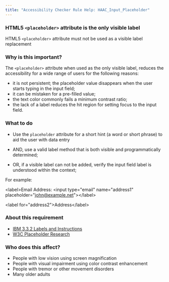 ```yaml
---
title: "Accessibility Checker Rule Help: HAAC_Input_Placeholder"
---
```


<div className="toolHelp">
<Row>
<Column colLg={16} colMd={8} colSm={4} className="toolHead">

### HTML5 `<placeholder>` attribute is the only visible label

<div id="locLevel"></div>

HTML5 `<placeholder>` attribute must not be used as a visible label replacement

</Column>
</Row>
<Row>
<Column colLg={11} colMd={5} colSm={4} className="toolMain">

### Why is this important?

The `<placeholder>` attribute when used as the only visible label, reduces the accessibility for a wide range of users for the following reasons:
 * it is not persistent; the placeholder value disappears when the user starts typing in the input field;
 * it can be mistaken for a pre-filled value;
 * the text color commonly fails a minimum contrast ratio;
 * the lack of a label reduces the hit region for setting focus to the input field.

<div id="locSnippet"></div>

### What to do


 * Use the `placeholder` attribute for a short hint (a word or short phrase) to aid the user with data entry

 * AND, use a valid label method that is both visible and programmatically determined;

* OR, if a visible label can not be added, verify the input field label is understood within the context;

For example:

<CodeSnippet type="single" light={true}>&lt;label&gt;Email Address: &lt;input type="email" name="address1" placeholder="john@example.net"&gt;&lt;/label&gt;</CodeSnippet>

<CodeSnippet type="single" light={true}>&lt;label for="address2"&gt;Address&lt;/label&gt;</CodeSnippet>

</Column>
<Column colLg={5} colMd={3} colSm={4} className="toolLeft">

### About this requirement

* [IBM 3.3.2 Labels and Instructions](https://www.ibm.com/able/requirements/requirements/#3_3_2)
* [W3C Placeholder Research](https://www.w3.org/WAI/GL/low-vision-a11y-tf/wiki/Placeholder_Research)

### Who does this affect?

* People with low vision using screen magnification
* People with visual impairment using color contrast enhancement
* People with tremor or other movement disorders
* Many older adults

</Column>
</Row>
</div>


